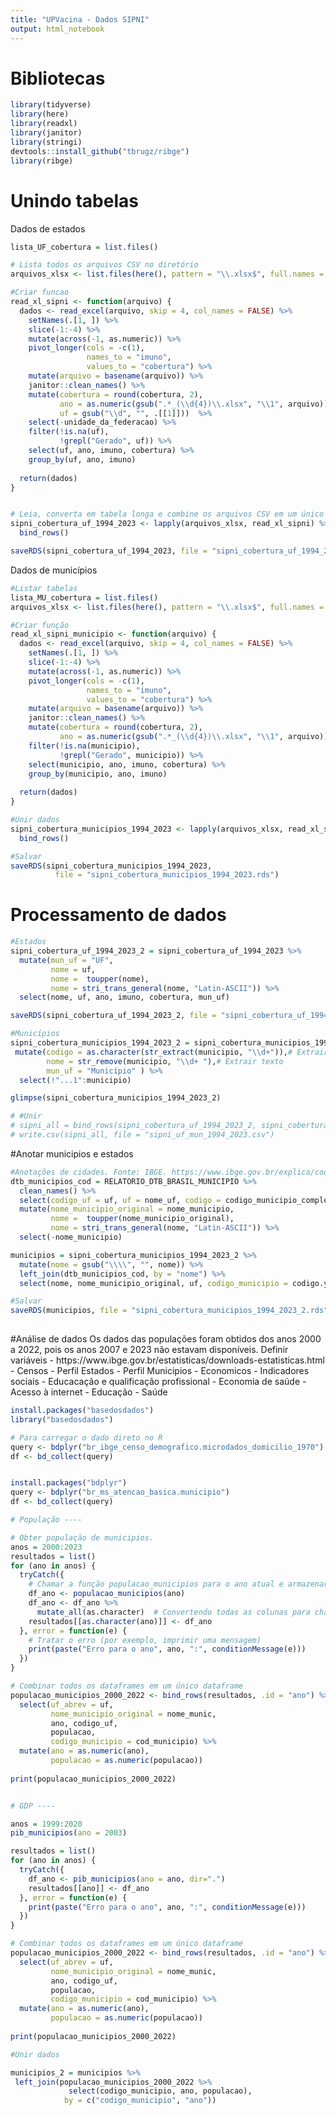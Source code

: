 ```yaml
---
title: "UPVacina - Dados SIPNI"
output: html_notebook
---
```


# Bibliotecas
```r
library(tidyverse)
library(here)
library(readxl)
library(janitor)
library(stringi)
devtools::install_github("tbrugz/ribge")
library(ribge)
```

# Unindo tabelas

Dados de estados
```r
lista_UF_cobertura = list.files() 

# Lista todos os arquivos CSV no diretório
arquivos_xlsx <- list.files(here(), pattern = "\\.xlsx$", full.names = F)

#Criar funcao
read_xl_sipni <- function(arquivo) {
  dados <- read_excel(arquivo, skip = 4, col_names = FALSE) %>%
    setNames(.[1, ]) %>%
    slice(-1:-4) %>%
    mutate(across(-1, as.numeric)) %>%  
    pivot_longer(cols = -c(1), 
                 names_to = "imuno", 
                 values_to = "cobertura") %>% 
    mutate(arquivo = basename(arquivo)) %>% 
    janitor::clean_names() %>% 
    mutate(cobertura = round(cobertura, 2),
           ano = as.numeric(gsub(".*_(\\d{4})\\.xlsx", "\\1", arquivo)),
           uf = gsub("\\d", "", .[[1]]))  %>% 
    select(-unidade_da_federacao) %>% 
    filter(!is.na(uf),
           !grepl("Gerado", uf)) %>% 
    select(uf, ano, imuno, cobertura) %>% 
    group_by(uf, ano, imuno)
  
  return(dados)
}


# Leia, converta em tabela longa e combine os arquivos CSV em um único DataFrame
sipni_cobertura_uf_1994_2023 <- lapply(arquivos_xlsx, read_xl_sipni) %>%
  bind_rows()

saveRDS(sipni_cobertura_uf_1994_2023, file = "sipni_cobertura_uf_1994_2023.rds")
```


Dados de municípios
```r
#Listar tabelas
lista_MU_cobertura = list.files() 
arquivos_xlsx <- list.files(here(), pattern = "\\.xlsx$", full.names = F)

#Criar função
read_xl_sipni_municipio <- function(arquivo) {
  dados <- read_excel(arquivo, skip = 4, col_names = FALSE) %>%
    setNames(.[1, ]) %>%
    slice(-1:-4) %>%
    mutate(across(-1, as.numeric)) %>%  
    pivot_longer(cols = -c(1), 
                 names_to = "imuno", 
                 values_to = "cobertura") %>% 
    mutate(arquivo = basename(arquivo)) %>% 
    janitor::clean_names() %>% 
    mutate(cobertura = round(cobertura, 2),
           ano = as.numeric(gsub(".*_(\\d{4})\\.xlsx", "\\1", arquivo))) %>% 
    filter(!is.na(municipio),
           !grepl("Gerado", municipio)) %>% 
    select(municipio, ano, imuno, cobertura) %>% 
    group_by(municipio, ano, imuno)
  
  return(dados)
}

#Unir dados
sipni_cobertura_municipios_1994_2023 <- lapply(arquivos_xlsx, read_xl_sipni_municipio) %>%
  bind_rows()

#Salvar
saveRDS(sipni_cobertura_municipios_1994_2023, 
          file = "sipni_cobertura_municipios_1994_2023.rds")
```

# Processamento de dados
```r
#Estados
sipni_cobertura_uf_1994_2023_2 = sipni_cobertura_uf_1994_2023 %>% 
  mutate(mun_uf = "UF", 
         nome = uf,
         nome =  toupper(nome),
         nome = stri_trans_general(nome, "Latin-ASCII")) %>% 
  select(nome, uf, ano, imuno, cobertura, mun_uf)

saveRDS(sipni_cobertura_uf_1994_2023_2, file = "sipni_cobertura_uf_1994_2023_2.rds")

#Municípios
sipni_cobertura_municipios_1994_2023_2 = sipni_cobertura_municipios_1994_2023 %>% 
 mutate(codigo = as.character(str_extract(municipio, "\\d+")),# Extrair números
        nome = str_remove(municipio, "\\d+ "),# Extrair texto
        mun_uf = "Município" ) %>% 
  select(!"...1":municipio)

glimpse(sipni_cobertura_municipios_1994_2023_2)

# #Unir
# sipni_all = bind_rows(sipni_cobertura_uf_1994_2023_2, sipni_cobertura_municipios_1994_2023_2)
# write.csv(sipni_all, file = "sipni_uf_mun_1994_2023.csv")

```


#Anotar municipios e estados 

```r
#Anotações de cidades. Fonte: IBGE. https://www.ibge.gov.br/explica/codigos-dos-municipios.php
dtb_municipios_cod = RELATORIO_DTB_BRASIL_MUNICIPIO %>% 
  clean_names() %>% 
  select(codigo_uf = uf, uf = nome_uf, codigo = codigo_municipio_completo, nome_municipio) %>% 
  mutate(nome_municipio_original = nome_municipio,
         nome =  toupper(nome_municipio_original),
         nome = stri_trans_general(nome, "Latin-ASCII")) %>% 
  select(-nome_municipio)

municipios = sipni_cobertura_municipios_1994_2023_2 %>% 
  mutate(nome = gsub("\\\\", "", nome)) %>% 
  left_join(dtb_municipios_cod, by = "nome") %>% 
  select(nome, nome_municipio_original, uf, codigo_municipio = codigo.y, ano, imuno, cobertura, codigo_uf, mun_uf)

#Salvar
saveRDS(municipios, file = "sipni_cobertura_municipios_1994_2023_2.rds")
  
```


#Análise de dados
Os dados das populações foram obtidos dos anos 2000 a 2022, pois os anos 2007 e 2023 não estavam disponíveis.
Definir variáveis
- https://www.ibge.gov.br/estatisticas/downloads-estatisticas.html 
- Censos
- Perfil Estados
- Perfil Municipios
- Economicos
- Indicadores sociais
- Educacação e qualificação profissional
- Economia de saúde
- Acesso à internet
- Educação
- Saúde

```r
install.packages("basedosdados")
library("basedosdados")

# Para carregar o dado direto no R
query <- bdplyr("br_ibge_censo_demografico.microdados_domicilio_1970")
df <- bd_collect(query)


install.packages("bdplyr")
query <- bdplyr("br_ms_atencao_basica.municipio")
df <- bd_collect(query)

```


```r
# População ---- 

# Obter população de municipios.
anos = 2000:2023
resultados = list()
for (ano in anos) {
  tryCatch({
    # Chamar a função populacao_municipios para o ano atual e armazenar o resultado na lista
    df_ano <- populacao_municipios(ano)
    df_ano <- df_ano %>%
      mutate_all(as.character)  # Convertendo todas as colunas para character
    resultados[[as.character(ano)]] <- df_ano
  }, error = function(e) {
    # Tratar o erro (por exemplo, imprimir uma mensagem)
    print(paste("Erro para o ano", ano, ":", conditionMessage(e)))
  })
}

# Combinar todos os dataframes em um único dataframe
populacao_municipios_2000_2022 <- bind_rows(resultados, .id = "ano") %>% 
  select(uf_abrev = uf, 
         nome_municipio_original = nome_munic,
         ano, codigo_uf, 
         populacao, 
         codigo_municipio = cod_municipio) %>% 
  mutate(ano = as.numeric(ano),
         populacao = as.numeric(populacao))
  
print(populacao_municipios_2000_2022)


# GDP ----

anos = 1999:2020
pib_municipios(ano = 2003)

resultados = list()
for (ano in anos) {
  tryCatch({
    df_ano <- pib_municipios(ano = ano, dir=".")
    resultados[[ano]] <- df_ano
  }, error = function(e) {
    print(paste("Erro para o ano", ano, ":", conditionMessage(e)))
  })
}

# Combinar todos os dataframes em um único dataframe
populacao_municipios_2000_2022 <- bind_rows(resultados, .id = "ano") %>% 
  select(uf_abrev = uf, 
         nome_municipio_original = nome_munic,
         ano, codigo_uf, 
         populacao, 
         codigo_municipio = cod_municipio) %>% 
  mutate(ano = as.numeric(ano),
         populacao = as.numeric(populacao))
  
print(populacao_municipios_2000_2022)
```




```r
#Unir dados

municipios_2 = municipios %>% 
 left_join(populacao_municipios_2000_2022 %>% 
             select(codigo_municipio, ano, populacao),
            by = c("codigo_municipio", "ano"))



```


